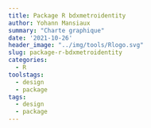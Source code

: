```yaml
---
title: Package R bdxmetroidentity
author: Yohann Mansiaux
summary: "Charte graphique"
date: '2021-10-26'
header_image: "../img/tools/Rlogo.svg"
slug: package-r-bdxmetroidentity
categories:
  - R
toolstags:
  - design
  - package
tags:
  - design
  - package
---
```


